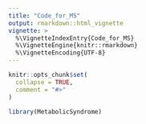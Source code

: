 ```yaml
---
title: "Code_for_MS"
output: rmarkdown::html_vignette
vignette: >
  %\VignetteIndexEntry{Code_for_MS}
  %\VignetteEngine{knitr::rmarkdown}
  %\VignetteEncoding{UTF-8}
---
```


```r
knitr::opts_chunk$set(
  collapse = TRUE,
  comment = "#>"
)
```

```r
library(MetabolicSyndrome)
```
